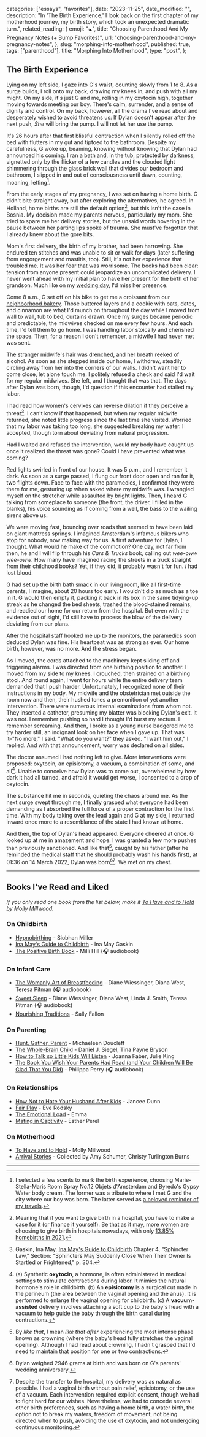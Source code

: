 
  categories: ["essays", "favorites"],
  date: "2023-11-25",
  date_modified: "",
  description:
    "In 'The Birth Experience,' I look back on the first chapter of my motherhood journey, my birth story, which took an unexpected dramatic turn.",
  related_reading: {
    emoji: "🚼",
    title: "Choosing Parenthood And My Pregnancy Notes (+ Bump Favorites)",
    url: "choosing-parenthood-and-my-pregnancy-notes",
  },
  slug: "morphing-into-motherhood",
  published: true,
  tags: ["parenthood"],
  title: "Morphing Into Motherhood",
  type: "post",
};


## The Birth Experience

Lying on my left side, I gaze into G's waist, counting slowly from 1 to 8. As a surge builds, I roll onto my back, drawing my knees in, and push with all my might. On my side, it's just G and me, rolling in my oxytocin high, together moving towards meeting our boy. There's calm, surrender, and a sense of dignity and control. On my back, however, all the drama I've read about and desperately wished to avoid threatens us: If Dylan doesn't appear after the next push, _She_ will bring the pump. I will not let her use the pump.

It's 26 hours after that first blissful contraction when I silently rolled off the bed with flutters in my gut and tiptoed to the bathroom. Despite my carefulness, G woke up, beaming, knowing without knowing that Dylan had announced his coming. I ran a bath and, in the tub, protected by darkness, vignetted only by the flicker of a few candles and the clouded light shimmering through the glass brick wall that divides our bedroom and bathroom, I slipped in and out of consciousness until dawn, counting, moaning, letting[^1].

From the early stages of my pregnancy, I was set on having a home birth. G didn't bite straight away, but after exploring the alternatives, he agreed. In Holland, home births are still the default option[^2], but this isn't the case in Bosnia. My decision made my parents nervous, particularly my mom. She tried to spare me her delivery stories, but the unsaid words hovering in the pause between her parting lips spoke of trauma. She must've forgotten that I already knew about the gore bits.

Mom's first delivery, the birth of my brother, had been harrowing. She endured ten stitches and was unable to sit or walk for days (later suffering from engorgement and mastitis, too). Still, it's not her experience that troubled me. It was her fear that was worrisome. The books had been clear: tension from anyone present could jeopardize an uncomplicated delivery. I never went ahead with my initial plan to have her present for the birth of her grandson. Much like on my [wedding day](/posts/the-story-of-us#two-pops-and-a-knot), I'd miss her presence.

Come 8 a.m., G set off on his bike to get me a croissant from our [neighborhood bakery](https://www.mirhamasala.com/posts/all-my-amsterdam-memories-gather-round-food#fort-negen). Those buttered layers and a cookie with oats, dates, and cinnamon are what I'd munch on throughout the day while I moved from wall to wall, tub to bed, curtains drawn. Once my surges became periodic and predictable, the midwives checked on me every few hours. And each time, I'd tell them to go home. I was handling labor stoically and cherished the space. Then, for a reason I don't remember, a midwife I had never met was sent.

The stranger midwife's hair was drenched, and her breath reeked of alcohol. As soon as she stepped inside our home, I withdrew, steadily circling away from her into the corners of our walls. I didn't want her to come close, let alone touch me. I politely refused a check and said I'd wait for my regular midwives. She left, and I thought that was that. The days after Dylan was born, though, I'd question if this encounter had stalled my labor.

I had read how women's cervixes can reverse dilation if they perceive a threat[^3]. I can't know if that happened, but when my regular midwife returned, she noted little progress since the last time she visited. Worried that my labor was taking too long, she suggested breaking my water. I accepted, though torn about deviating from natural progression.

Had I waited and refused the intervention, would my body have caught up once it realized the threat was gone? Could I have prevented what was coming?

Red lights swirled in front of our house. It was 5 p.m., and I remember it dark. As soon as a surge passed, I flung our front door open and ran for it, two flights down. Face to face with the paramedics, I confirmed they were there for me, gesturing up when asked where my midwife was. I wrangled myself on the stretcher while assaulted by bright lights. Then, I heard G talking from someplace to someone (the front, the driver, I filled in the blanks), his voice sounding as if coming from a well, the bass to the wailing sirens above us.

We were moving fast, bouncing over roads that seemed to have been laid on giant mattress springs. I imagined Amsterdam's infamous bikers who stop for nobody, now making way for us. A first adventure for Dylan, I thought. What would he make of the commotion? One day, not far from then, he and I will flip through his _Cars & Trucks_ book, calling out _wee-oww wee-oww_. How many have imagined racing the streets in a truck straight from their childhood books? Yet, if they did, it probably wasn't for fun. _I_ had lost blood.

G had set up the birth bath smack in our living room, like all first-time parents, I imagine, about 20 hours too early. I wouldn't dip as much as a toe in it. G would then empty it, packing it back in its box in the same tidying-up streak as he changed the bed sheets, trashed the blood-stained remains, and readied our home for our return from the hospital. But even with the evidence out of sight, I'd still have to process the blow of the delivery deviating from our plans.

After the hospital staff hooked me up to the monitors, the paramedics soon deduced Dylan was fine. His heartbeat was as strong as ever. Our home birth, however, was no more. And the stress began.

As I moved, the cords attached to the machinery kept sliding off and triggering alarms. I was directed from one birthing position to another. I moved from my side to my knees. I crouched, then strained on a birthing stool. And round again, I went for hours while the entire delivery team demanded that I push harder. Unfortunately, I recognized none of their instructions in my body. My midwife and the obstetrician met outside the room now and then, their hushed tones a premonition of yet another intervention. There were numerous internal examinations from whom not. They inserted a catheter, presuming my blatter was blocking Dylan's exit. It was not. I remember pushing so hard I thought I'd burst my rectum. I remember screaming. And then, I broke as a young nurse badgered me to try harder still, an indignant look on her face when I gave up. That was it–"No more," I said. "What do you want?" they asked. "I want him out," I replied. And with that announcement, worry was declared on all sides.

The doctor assumed I had nothing left to give. More interventions were proposed: oxytocin, an episiotomy, a vacuum, a combination of some, and all[^4]. Unable to conceive how Dylan was to come out, overwhelmed by how dark it had all turned, and afraid it would get worse, I consented to a drop of oxytocin.

The substance hit me in seconds, quieting the chaos around me. As the next surge swept through me, I finally grasped what everyone had been demanding as I absorbed the full force of a proper contraction for the first time. With my body taking over the lead again and G at my side, I returned inward once more to a resemblance of the state I had known at home.

And then, the top of Dylan's head appeared. Everyone cheered at once. G looked up at me in amazement and hope. I was granted a few more pushes than previously sanctioned. And like that[^5], caught by his father (after he reminded the medical staff that he should probably wash his hands first), at 01:36 on 14 March 2022, Dylan was born[^6][^7]. We met on my chest.

---

## Books I've Read and Liked

_If you only read one book from the list below, make it [To Have and to Hold](/posts/morphing-into-motherhood#on-motherhood) by Molly Millwood._

### On Childbirth

- [Hypnobirthing](https://www.amazon.com/gp/product/B07HYBJ1QL) - Siobhan Miller
- [Ina May's Guide to Childbirth](https://www.amazon.com/Ina-Mays-Guide-Childbirth-Gaskin-ebook/dp/B003QHXLKA) - Ina May Gaskin
- [The Positive Birth Book](https://www.amazon.com/Positive-Birth-Book-Selling-Pregnancy/dp/B0B2SDYLWZ) - Milli Hill (🎧 audiobook)

### On Infant Care

- [The Womanly Art of Breastfeeding](https://www.amazon.com/gp/product/B01IWKWIT0) - Diane Wiessinger, Diana West, Teresa Pitman (🎧 audiobook)
- [Sweet Sleep](https://www.amazon.com/gp/product/B08BW8GFSW) - Diane Wiessinger, Diana West, Linda J. Smith, Teresa Pitman (🎧 audiobook)
- [Nourishing Traditions](https://www.amazon.com/gp/product/B00276HAWG) - Sally Fallon

### On Parenting

- [Hunt, Gather, Parent](https://www.amazon.com/gp/product/B08JQ2MRCD) - Michaeleen Doucleff
- [The Whole-Brain Child](https://www.amazon.com/Whole-Brain-Child-Strategies-Nurture-Developing-ebook/dp/B0070TRH6O) - Daniel J. Siegel, Tina Payne Bryson
- [How to Talk so Little Kids Will Listen](https://www.amazon.com/dp/B01CO348EO) - Joanna Faber, Julie King
- [The Book You Wish Your Parents Had Read (and Your Children Will Be Glad That You Did)](https://www.amazon.com/gp/product/B07PGFZJTL) - Philippa Perry (🎧 audiobook)

### On Relationships

- [How Not to Hate Your Husband After Kids](https://www.amazon.com/Hate-Your-Husband-After-Kids-ebook/dp/B01I1AIU3O) - Jancee Dunn
- [Fair Play](https://www.amazon.com/Fair-Play-rebalance-relationship-transform-ebook/dp/B07P6KZNN8) - Eve Rodsky
- [The Emotional Load](https://www.amazon.com/gp/product/B07MPSKRHK) - Emma
- [Mating in Captivity](https://www.amazon.com/Mating-Captivity-Unlocking-Erotic-Intelligence-ebook/dp/B0071M88DQ) - Esther Perel

### On Motherhood

- [To Have and to Hold](https://www.amazon.com/Have-Hold-Motherhood-Marriage-Dilemma-ebook/dp/B07BDFQYNK) - Molly Millwood
- [Arrival Stories](https://www.amazon.com/Arrival-Stories-Experiences-Becoming-Mothers-ebook/dp/B09BTBBQKK) - Collected by Amy Schumer, Christy Turlington Burns

---

[^1]: I selected a few scents to mark the birth experience, choosing Marie-Stella-Maris Room Spray No.12 Objets d'Amsterdam and Byredo's Gypsy Water body cream. The former was a tribute to where I met G and the city where our boy was born. The latter served as [a beloved reminder of my travels](/posts/favorite-things-2019#most-memorable-travel-experience).
[^2]: Meaning that if you want to give birth in a hospital, you have to make a case for it (or finance it yourself). Be that as it may, more women are choosing to give birth in hospitals nowadays, with only [13.85% homebirths in 2021](https://www.staatvenz.nl/kerncijfers/bevallingen).
[^3]: Gaskin, Ina May. [Ina May's Guide to Childbirth](https://www.amazon.com/Ina-Mays-Guide-Childbirth-Gaskin-ebook/dp/B003QHXLKA) Chapter 4, "Sphincter Law," Section: "Sphincters May Suddenly Close When Their Owner Is Startled or Frightened," p. 304.
[^4]: (a) Synthetic **oxytocin**, a hormone, is often administered in medical settings to stimulate contractions during labor. It mimics the natural hormone's role in childbirth. (b) An **episiotomy** is a surgical cut made in the perineum (the area between the vaginal opening and the anus). It is performed to enlarge the vaginal opening for childbirth. (c) A **vacuum-assisted** delivery involves attaching a soft cup to the baby's head with a vacuum to help guide the baby through the birth canal during contractions.
[^5]: By _like that_, I mean _like that after_ experiencing the most intense phase known as crowning (where the baby's head fully stretches the vaginal opening). Although I had read about crowning, I hadn't grasped that I'd need to maintain that position for one or two contractions.
[^6]: Dylan weighed 2946 grams at birth and was born on G's parents' wedding anniversary.
[^7]: Despite the transfer to the hospital, my delivery was as natural as possible. I had a vaginal birth without pain relief, episiotomy, or the use of a vacuum. Each intervention required explicit consent, though we had to fight hard for our wishes. Nevertheless, we had to concede several other birth preferences, such as having a home birth, a water birth, the option not to break my waters, freedom of movement, not being directed when to push, avoiding the use of oxytocin, and not undergoing continuous monitoring.
